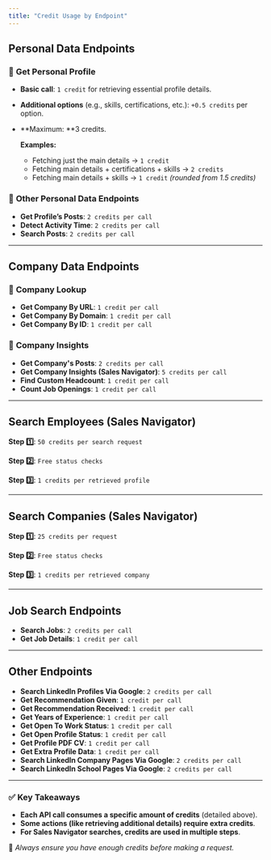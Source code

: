 ```yaml
---
title: "Credit Usage by Endpoint"
---
```


## **Personal Data Endpoints**

### 🔹 **Get Personal Profile**

- **Basic call**: `1 credit` for retrieving essential profile details.
- **Additional options** (e.g., skills, certifications, etc.): `+0.5 credits` per option.
- **Maximum: **3 credits.

  **Examples:**
  - Fetching just the main details → `1 credit`
  - Fetching main details \+ certifications \+ skills → `2 credits`
  - Fetching main details \+ skills → `1 credit` _(rounded from 1.5 credits)_

### 🔹 **Other Personal Data Endpoints**

- **Get Profile’s Posts**: `2 credits per call`
- **Detect Activity Time**: `2 credits per call`
- **Search Posts**: `2 credits per call`

---

## **Company Data Endpoints**

### 🔹 **Company Lookup**

- **Get Company By URL**: `1 credit per call`
- **Get Company By Domain**: `1 credit per call`
- **Get Company By ID**: `1 credit per call`

### 🔹 **Company Insights**

- **Get Company's Posts**: `2 credits per call`
- **Get Company Insights (Sales Navigator)**: `5 credits per call`
- **Find Custom Headcount**: `1 credit per call`
- **Count Job Openings**: `1 credit per call`

---

## **Search Employees (Sales Navigator)**

**Step 1️⃣**: `50 credits per search request`

**Step 2️⃣**: `Free status checks`

**Step 3️⃣**: `1 credits per retrieved profile`

---

## **Search Companies (Sales Navigator)**

**Step 1️⃣**: `25 credits per request`

**Step 2️⃣**: `Free status checks`

**Step 3️⃣**: `1 credits per retrieved company`

---

## **Job Search Endpoints**

- **Search Jobs**: `2 credits per call`
- **Get Job Details**: `1 credit per call`

---

## **Other Endpoints**

- **Search LinkedIn Profiles Via Google**: `2 credits per call`
- **Get Recommendation Given**: `1 credit per call`
- **Get Recommendation Received**: `1 credit per call`
- **Get Years of Experience**: `1 credit per call`
- **Get Open To Work Status**: `1 credit per call`
- **Get Open Profile Status**: `1 credit per call`
- **Get Profile PDF CV**: `1 credit per call`
- **Get Extra Profile Data**: `1 credit per call`
- **Search LinkedIn Company Pages Via Google**: `2 credits per call`
- **Search LinkedIn School Pages Via Google**: `2 credits per call`

---

### ✅ **Key Takeaways**

- **Each API call consumes a specific amount of credits** (detailed above).
- **Some actions (like retrieving additional details) require extra credits**.
- **For Sales Navigator searches, credits are used in multiple steps**.

📌 _Always ensure you have enough credits before making a request._